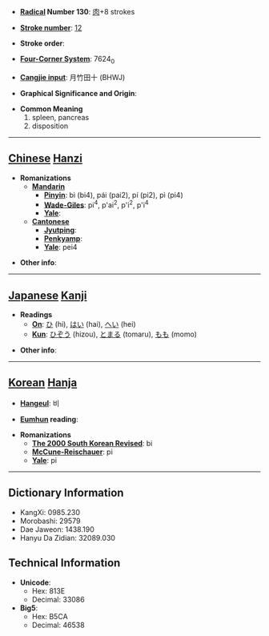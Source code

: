 * '''[[Wiktionary:Chinese radical index| Radical]] Number 130''': [[Wiktionary:Chinese radical index 肉|肉]]+8 strokes

* '''[[Wiktionary:Chinese total strokes index|Stroke number]]''': [[Wiktionary:Chinese total strokes index 12|12]]

* '''Stroke order''': 

* '''[[Wiktionary:Chinese four corner index|Four-Corner System]]''': 7624<sub>0</sub>

* '''[[Wiktionary:Chinese Cangjie index|Cangjie input]]''': 月竹田十 (BHWJ)

* '''Graphical Significance and Origin''': 

* '''Common Meaning'''
*#spleen, pancreas
*# disposition


----

== [[Chinese]] [[Hanzi]] ==

* '''Romanizations'''
** '''[[Mandarin]]'''
*** '''[[Pinyin]]''': bì (bi4), pái (pai2), pí (pi2), pì (pi4)
*** '''[[Wade-Giles]]''': pi<sup>4</sup>, p'ai<sup>2</sup>, p'i<sup>2</sup>, p'i<sup>4</sup>
*** '''[[Yale]]''': 
** '''[[Cantonese]]'''
*** '''[[Jyutping]]''':
*** '''[[Penkyamp]]''': 
*** '''[[Yale]]''': pei4

* '''Other info''': 

----

== [[Japanese]] [[Kanji]] ==

* '''Readings'''
** '''[[On]]''': [[ひ]] (hi), [[はい]] (hai), [[へい]] (hei)
** '''[[Kun]]''': [[ひぞう]] (hizou), [[とまる]] (tomaru), [[もも]] (momo)

* '''Other info''':  

----

== [[Korean]] [[Hanja]] ==

* '''[[Hangeul]]''': 비

* '''[[Eumhun]] reading''': 

* '''Romanizations'''
** '''[[The 2000 South Korean Revised Romanization|The 2000 South Korean Revised]]''': bi
** '''[[McCune-Reischauer]]''': pi
** '''[[Yale]]''': pi

----

== Dictionary Information ==

* KangXi: 0985.230
* Morobashi: 29579
* Dae Jaweon: 1438.190
* Hanyu Da Zidian: 32089.030

== Technical Information ==

* '''Unicode''':
** Hex: 813E
** Decimal: 33086
* '''Big5''':
** Hex: B5CA
** Decimal: 46538